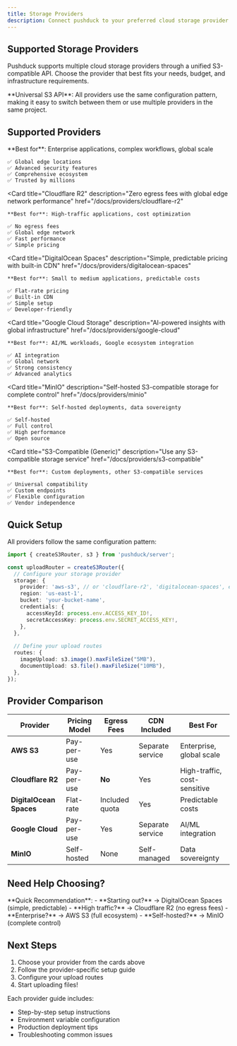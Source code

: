 ```yaml
---
title: Storage Providers
description: Connect pushduck to your preferred cloud storage provider with simple, unified configuration
---
```



## Supported Storage Providers

Pushduck supports multiple cloud storage providers through a unified S3-compatible API. Choose the provider that best fits your needs, budget, and infrastructure requirements.

<Callout type="info">
  **Universal S3 API**: All providers use the same configuration pattern, making it easy to switch between them or use multiple providers in the same project.
</Callout>

## Supported Providers

<Cards>
  <Card 
    title="AWS S3" 
    description="The original cloud storage service with global availability and advanced features"
    href="/docs/providers/aws-s3"
  >
    **Best for**: Enterprise applications, complex workflows, global scale
    
    ✅ Global edge locations  
    ✅ Advanced security features  
    ✅ Comprehensive ecosystem  
    ✅ Trusted by millions
  </Card>
  
  <Card 
    title="Cloudflare R2" 
    description="Zero egress fees with global edge network performance"
    href="/docs/providers/cloudflare-r2"
  >
    **Best for**: High-traffic applications, cost optimization
    
    ✅ No egress fees  
    ✅ Global edge network  
    ✅ Fast performance  
    ✅ Simple pricing
  </Card>
  
  <Card 
    title="DigitalOcean Spaces" 
    description="Simple, predictable pricing with built-in CDN"
    href="/docs/providers/digitalocean-spaces"
  >
    **Best for**: Small to medium applications, predictable costs
    
    ✅ Flat-rate pricing  
    ✅ Built-in CDN  
    ✅ Simple setup  
    ✅ Developer-friendly
  </Card>
  
  <Card 
    title="Google Cloud Storage" 
    description="AI-powered insights with global infrastructure"
    href="/docs/providers/google-cloud"
  >
    **Best for**: AI/ML workloads, Google ecosystem integration
    
    ✅ AI integration  
    ✅ Global network  
    ✅ Strong consistency  
    ✅ Advanced analytics
  </Card>
  
  <Card 
    title="MinIO" 
    description="Self-hosted S3-compatible storage for complete control"
    href="/docs/providers/minio"
  >
    **Best for**: Self-hosted deployments, data sovereignty
    
    ✅ Self-hosted  
    ✅ Full control  
    ✅ High performance  
    ✅ Open source
  </Card>
  
  <Card 
    title="S3-Compatible (Generic)" 
    description="Use any S3-compatible storage service"
    href="/docs/providers/s3-compatible"
  >
    **Best for**: Custom deployments, other S3-compatible services
    
    ✅ Universal compatibility  
    ✅ Custom endpoints  
    ✅ Flexible configuration  
    ✅ Vendor independence
  </Card>
</Cards>

## Quick Setup

All providers follow the same configuration pattern:

```typescript
import { createS3Router, s3 } from 'pushduck/server';

const uploadRouter = createS3Router({
  // Configure your storage provider
  storage: {
    provider: 'aws-s3', // or 'cloudflare-r2', 'digitalocean-spaces', etc.
    region: 'us-east-1',
    bucket: 'your-bucket-name',
    credentials: {
      accessKeyId: process.env.ACCESS_KEY_ID!,
      secretAccessKey: process.env.SECRET_ACCESS_KEY!,
    },
  },
  
  // Define your upload routes
  routes: {
    imageUpload: s3.image().maxFileSize("5MB"),
    documentUpload: s3.file().maxFileSize("10MB"),
  },
});
```

## Provider Comparison

| Provider | Pricing Model | Egress Fees | CDN Included | Best For |
|----------|--------------|-------------|--------------|----------|
| **AWS S3** | Pay-per-use | Yes | Separate service | Enterprise, global scale |
| **Cloudflare R2** | Pay-per-use | **No** | Yes | High-traffic, cost-sensitive |
| **DigitalOcean Spaces** | Flat-rate | Included quota | Yes | Predictable costs |
| **Google Cloud** | Pay-per-use | Yes | Separate service | AI/ML integration |
| **MinIO** | Self-hosted | None | Self-managed | Data sovereignty |

## Need Help Choosing?

<Callout type="tip">
  **Quick Recommendation**:
  - **Starting out?** → DigitalOcean Spaces (simple, predictable)
  - **High traffic?** → Cloudflare R2 (no egress fees)
  - **Enterprise?** → AWS S3 (full ecosystem)
  - **Self-hosted?** → MinIO (complete control)
</Callout>

## Next Steps

1. Choose your provider from the cards above
2. Follow the provider-specific setup guide
3. Configure your upload routes
4. Start uploading files!

Each provider guide includes:
- Step-by-step setup instructions
- Environment variable configuration
- Production deployment tips
- Troubleshooting common issues 